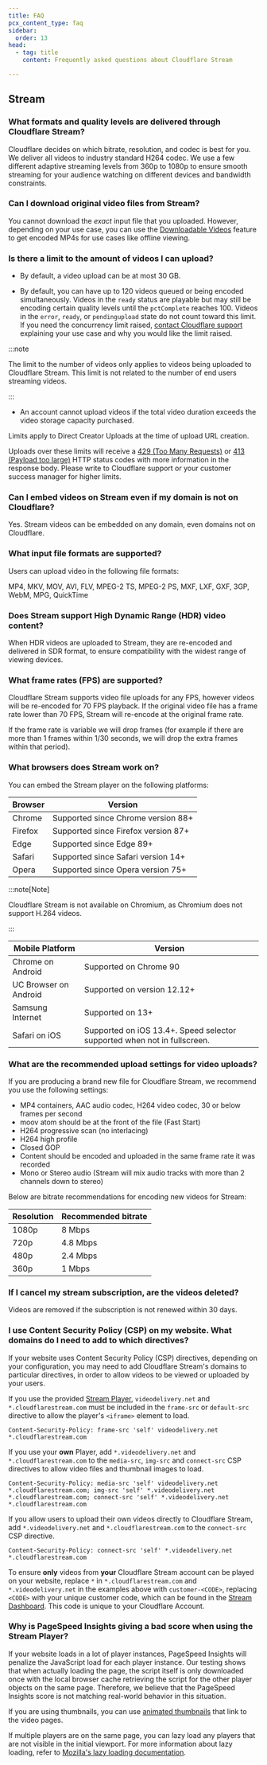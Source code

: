 ```yaml
---
title: FAQ
pcx_content_type: faq
sidebar:
  order: 13
head:
  - tag: title
    content: Frequently asked questions about Cloudflare Stream

---
```



## Stream

### What formats and quality levels are delivered through Cloudflare Stream?

Cloudflare decides on which bitrate, resolution, and codec is best for you. We deliver all videos to industry standard H264 codec. We use a few different adaptive streaming levels from 360p to 1080p to ensure smooth streaming for your audience watching on different devices and bandwidth constraints.

### Can I download original video files from Stream?

You cannot download the *exact* input file that you uploaded. However, depending on your use case, you can use the [Downloadable Videos](/stream/viewing-videos/download-videos/) feature to get encoded MP4s for use cases like offline viewing.

### Is there a limit to the amount of videos I can upload?

* By default, a video upload can be at most 30 GB.

* By default, you can have up to 120 videos queued or being encoded simultaneously. Videos in the `ready` status are playable but may still be encoding certain quality levels until the `pctComplete` reaches 100. Videos in the `error`, `ready`, or `pendingupload` state do not count toward this limit. If you need the concurrency limit raised, [contact Cloudflare support](/support/contacting-cloudflare-support/) explaining your use case and why you would like the limit raised.

:::note


The limit to the number of videos only applies to videos being uploaded to Cloudflare Stream. This limit is not related to the number of end users streaming videos.


:::

* An account cannot upload videos if the total video duration exceeds the video storage capacity purchased.

Limits apply to Direct Creator Uploads at the time of upload URL creation.

Uploads over these limits will receive a [429 (Too Many Requests)](/support/troubleshooting/http-status-codes/4xx-client-error/error-429/) or [413 (Payload too large)](/support/troubleshooting/http-status-codes/4xx-client-error/error-413/) HTTP status codes with more information in the response body. Please write to Cloudflare support or your customer success manager for higher limits.

### Can I embed videos on Stream even if my domain is not on Cloudflare?

Yes. Stream videos can be embedded on any domain, even domains not on Cloudflare.

### What input file formats are supported?

Users can upload video in the following file formats:

MP4, MKV, MOV, AVI, FLV, MPEG-2 TS, MPEG-2 PS, MXF, LXF, GXF, 3GP, WebM, MPG, QuickTime

### Does Stream support High Dynamic Range (HDR) video content?

When HDR videos are uploaded to Stream, they are re-encoded and delivered in SDR format, to ensure compatibility with the widest range of viewing devices.

### What frame rates (FPS) are supported?

Cloudflare Stream supports video file uploads for any FPS, however videos will be re-encoded for 70 FPS playback. If the original video file has a frame rate lower than 70 FPS, Stream will re-encode at the original frame rate.

If the frame rate is variable we will drop frames (for example if there are more than 1 frames within 1/30 seconds, we will drop the extra frames within that period).

### What browsers does Stream work on?

You can embed the Stream player on the following platforms:

<table-wrap>

| Browser | Version                             |
| ------- | ----------------------------------- |
| Chrome  | Supported since Chrome version 88+  |
| Firefox | Supported since Firefox version 87+ |
| Edge    | Supported since Edge 89+            |
| Safari  | Supported since Safari version 14+  |
| Opera   | Supported since Opera version 75+   |

</table-wrap>

:::note[Note]


Cloudflare Stream is not available on Chromium, as Chromium does not support H.264 videos.


:::

<table-wrap>

| Mobile Platform       | Version                                                                  |
| --------------------- | ------------------------------------------------------------------------ |
| Chrome on Android     | Supported on Chrome 90                                                   |
| UC Browser on Android | Supported on version 12.12+                                              |
| Samsung Internet      | Supported on 13+                                                         |
| Safari on iOS         | Supported on iOS 13.4+. Speed selector supported when not in fullscreen. |

</table-wrap>

### What are the recommended upload settings for video uploads?

If you are producing a brand new file for Cloudflare Stream, we recommend you use the following settings:

* MP4 containers, AAC audio codec, H264 video codec, 30 or below frames per second
* moov atom should be at the front of the file (Fast Start)
* H264 progressive scan (no interlacing)
* H264 high profile
* Closed GOP
* Content should be encoded and uploaded in the same frame rate it was recorded
* Mono or Stereo audio (Stream will mix audio tracks with more than 2 channels down to stereo)

Below are bitrate recommendations for encoding new videos for Stream:

<table-wrap>

| Resolution | Recommended bitrate |
| ---------- | ------------------- |
| 1080p      | 8 Mbps              |
| 720p       | 4.8 Mbps            |
| 480p       | 2.4 Mbps            |
| 360p       | 1 Mbps              |

</table-wrap>

### If I cancel my stream subscription, are the videos deleted?

Videos are removed if the subscription is not renewed within 30 days.

### I use Content Security Policy (CSP) on my website. What domains do I need to add to which directives?

If your website uses <GlossaryTooltip term="content security policy (CSP)" link="https://developer.mozilla.org/en-US/docs/Web/HTTP/Reference/Headers/Content-Security-Policy">Content Security Policy (CSP)</GlossaryTooltip> directives, depending on your configuration, you may need to add Cloudflare Stream's domains to particular directives, in order to allow videos to be viewed or uploaded by your users.

If you use the provided [Stream Player](/stream/viewing-videos/using-the-stream-player/), `videodelivery.net` and `*.cloudflarestream.com` must be included in the `frame-src` or `default-src` directive to allow the player's `<iframe>` element to load.

```http
Content-Security-Policy: frame-src 'self' videodelivery.net *.cloudflarestream.com
```

If you use your **own** Player, add `*.videodelivery.net` and `*.cloudflarestream.com` to the `media-src`, `img-src` and `connect-src` CSP directives to allow video files and thumbnail images to load.

```http
Content-Security-Policy: media-src 'self' videodelivery.net *.cloudflarestream.com; img-src 'self' *.videodelivery.net *.cloudflarestream.com; connect-src 'self' *.videodelivery.net *.cloudflarestream.com
```

If you allow users to upload their own videos directly to Cloudflare Stream, add `*.videodelivery.net` and `*.cloudflarestream.com` to the `connect-src` CSP directive.

```http
Content-Security-Policy: connect-src 'self' *.videodelivery.net *.cloudflarestream.com
```

To ensure **only** videos from **your** Cloudflare Stream account can be played on your website, replace `*` in `*.cloudflarestream.com` and `*.videodelivery.net` in the examples above with `customer-<CODE>`, replacing `<CODE>` with your unique customer code, which can be found in the [Stream Dashboard](https://dash.cloudflare.com/?to=/:account/stream). This code is unique to your Cloudflare Account.

### Why is PageSpeed Insights giving a bad score when using the Stream Player?

If your website loads in a lot of player instances, PageSpeed Insights will penalize the JavaScript load for each player instance. Our testing shows that when actually loading the page, the script itself is only downloaded once with the local browser cache retrieving the script for the other player objects on the same page. Therefore, we believe that the PageSpeed Insights score is not matching real-world behavior in this situation.

If you are using thumbnails, you can use [animated thumbnails](/stream/viewing-videos/displaying-thumbnails/#animated-gif-thumbnails) that link to the video pages.

If multiple players are on the same page, you can lazy load any players that are not visible in the initial viewport. For more information about lazy loading, refer to [Mozilla's lazy loading documentation](https://developer.mozilla.org/en-US/docs/Web/HTML/Element/iframe#lazy).
